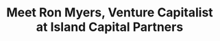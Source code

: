 ---
slug: pei-devs/elders
title: Meet Ron Myers, Venture Capitalist at Island Capital Partners
description: An early co-organizer of the group, Michael has given several presentations, performed 'cat-herding' logistics, and sponsored the rare MeetUp. An advocate of Open Data, he founded and sponsors the PEI Open Data Book Club as a side-project within the PEI Devs umbrella. Outside of tech hobbies, Michael enjoys running and dabbling with guitar and piano.
firstName: Michael
lastName: Easter
photo: /images/profiles/michael-easter.png
pubDate: 01/16/2023
peiDevsElder: active
---